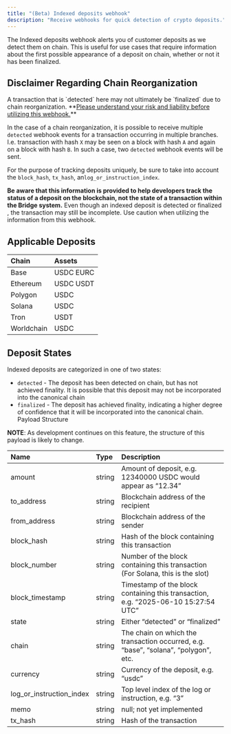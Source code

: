 ```yaml
---
title: "(Beta) Indexed deposits webhook"
description: "Receive webhooks for quick detection of crypto deposits."
---
```


The Indexed deposits webhook alerts you of customer deposits as we detect them on chain. This is useful for use cases that require information about the first possible appearance of a deposit on chain, whether or not it has been finalized.

## Disclaimer Regarding Chain Reorganization

<Danger>
  A transaction that is `detected` here may not ultimately be `finalized` due to chain reorganization. **<u>Please understand your risk and liability before utilizing this webhook.</u>**
</Danger>

In the case of a chain reorganization, it is possible to receive multiple `detected` webhook events for a transaction occurring in multiple branches. I.e. transaction with hash `X` may be seen on a block with hash `A` and again on a block with hash `B`. In such a case, two `detected` webhook events will be sent.

For the purpose of tracking deposits uniquely, be sure to take into account the `block_hash`, `tx_hash`,  an`log_or_instruction_index`.

**Be aware that this information is provided to help developers track the status of a deposit on the blockchain, not the state of a transaction within the Bridge system.** Even though an indexed deposit is detected or finalized , the transaction may still be incomplete. Use caution when utilizing the information from this webhook.

## Applicable Deposits

| Chain      | Assets    |
| :--------- | :-------- |
| Base       | USDC EURC |
| Ethereum   | USDC USDT |
| Polygon    | USDC      |
| Solana     | USDC      |
| Tron       | USDT      |
| Worldchain | USDC      |

## Deposit States

Indexed deposits are categorized in one of two states:

- `detected` - The deposit has been detected on chain, but has not achieved finality. It is possible that this deposit may not be incorporated into the canonical chain
- `finalized` - The deposit has achieved finality, indicating a higher degree of confidence that it will be incorporated into the canonical chain.\
  Payload Structure

**NOTE**: As development continues on this feature, the structure of this payload is likely to change.

| Name                     | Type   | Description                                                                         |
| :----------------------- | :----- | :---------------------------------------------------------------------------------- |
| amount                   | string | Amount of deposit, e.g. 12340000 USDC would appear as “12.34”                       |
| to_address               | string | Blockchain address of the recipient                                                 |
| from_address             | string | Blockchain address of the sender                                                    |
| block_hash               | string | Hash of the block containing this transaction                                       |
| block_number             | string | Number of the block containing this transaction (For Solana, this is the slot)      |
| block_timestamp          | string | Timestamp of the block containing this transaction, e.g. “2025-06-10 15:27:54 UTC”  |
| state                    | string | Either “detected” or “finalized”                                                    |
| chain                    | string | The chain on which the transaction occurred, e.g. “base”, “solana”, “polygon”, etc. |
| currency                 | string | Currency of the deposit, e.g. “usdc”                                                |
| log_or_instruction_index | string | Top level index of the log or instruction, e.g. “3”                                 |
| memo                     | string | null; not yet implemented                                                           |
| tx_hash                  | string | Hash of the transaction                                                             |